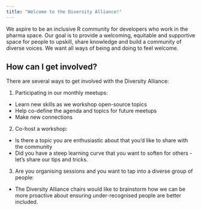 ```yaml
---
title: "Welcome to the Diversity Alliance!"
---
```

We aspire to be an inclusive R community for developers who work in the pharma space. Our goal is to provide a welcoming, equitable and supportive space for people to upskill, share knowledge and build a community of diverse voices. We want all ways of being and doing to feel welcome.


::: stripe-box
# How can I get involved? 

There are several ways to get involved with the Diversity Alliance: 

1. Participating in our monthly meetups:
- Learn new skills as we workshop open-source topics
- Help co-define the agenda and topics for future meetups
- Make new connections

2. Co-host a workshop: 
- Is there a topic you are enthusiastic about that you'd like to share with the community 
- Did you have a steep learning curve that you want to soften for others - let's share our tips and tricks.

3. Are you organising sessions and you want to tap into a diverse group of people:
- The Diversity Alliance chairs would like to brainstorm how we can be more proactive about ensuring under-recognised people are better included. 

:::



